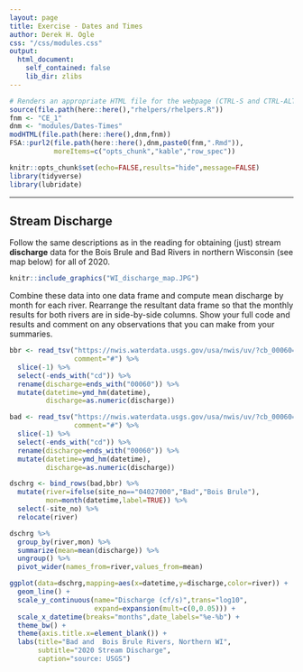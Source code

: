 ```yaml
---
layout: page
title: Exercise - Dates and Times
author: Derek H. Ogle
css: "/css/modules.css"
output:
  html_document:
    self_contained: false
    lib_dir: zlibs
---
```


```r
# Renders an appropriate HTML file for the webpage (CTRL-S and CTRL-ALT-R)
source(file.path(here::here(),"rhelpers/rhelpers.R"))
fnm <- "CE_1"
dnm <- "modules/Dates-Times"
modHTML(file.path(here::here(),dnm,fnm))
FSA::purl2(file.path(here::here(),dnm,paste0(fnm,".Rmd")),
           moreItems=c("opts_chunk","kable","row_spec"))
```
```r
knitr::opts_chunk$set(echo=FALSE,results="hide",message=FALSE)
library(tidyverse)
library(lubridate)
```

----

## Stream Discharge
Follow the same descriptions as in the reading for obtaining (just) stream **discharge** data for the Bois Brule and Bad Rivers in northern Wisconsin (see map below) for all of 2020.

```r
knitr::include_graphics("WI_discharge_map.JPG")
```

Combine these data into one data frame and compute mean discharge by month for each river. Rearrange the resultant data frame so that the monthly results for both rivers are in side-by-side columns. Show your full code and results and comment on any observations that you can make from your summaries.

```r
bbr <- read_tsv("https://nwis.waterdata.usgs.gov/usa/nwis/uv/?cb_00060=on&format=rdb&site_no=04025500&period=&begin_date=2020-01-01&end_date=2020-12-31",
                comment="#") %>%
  slice(-1) %>%
  select(-ends_with("cd")) %>%
  rename(discharge=ends_with("00060")) %>%
  mutate(datetime=ymd_hm(datetime),
         discharge=as.numeric(discharge))

bad <- read_tsv("https://nwis.waterdata.usgs.gov/usa/nwis/uv/?cb_00060=on&format=rdb&site_no=04027000&period=&begin_date=2020-01-01&end_date=2020-12-31",
                comment="#") %>%
  slice(-1) %>%
  select(-ends_with("cd")) %>%
  rename(discharge=ends_with("00060")) %>%
  mutate(datetime=ymd_hm(datetime),
         discharge=as.numeric(discharge))

dschrg <- bind_rows(bad,bbr) %>%
  mutate(river=ifelse(site_no=="04027000","Bad","Bois Brule"),
         mon=month(datetime,label=TRUE)) %>%
  select(-site_no) %>%
  relocate(river)
```
```r
dschrg %>%
  group_by(river,mon) %>%
  summarize(mean=mean(discharge)) %>%
  ungroup() %>%
  pivot_wider(names_from=river,values_from=mean)
```


```r
ggplot(data=dschrg,mapping=aes(x=datetime,y=discharge,color=river)) +
  geom_line() +
  scale_y_continuous(name="Discharge (cf/s)",trans="log10",
                     expand=expansion(mult=c(0,0.05))) +
  scale_x_datetime(breaks="months",date_labels="%e-%b") +
  theme_bw() +
  theme(axis.title.x=element_blank()) +
  labs(title="Bad and  Bois Brule Rivers, Northern WI",
       subtitle="2020 Stream Discharge",
       caption="source: USGS")

```

